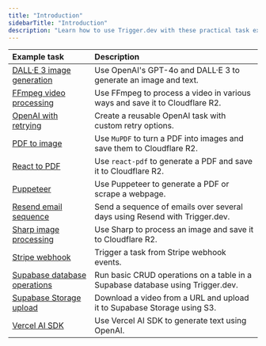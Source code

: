```yaml
---
title: "Introduction"
sidebarTitle: "Introduction"
description: "Learn how to use Trigger.dev with these practical task examples."
---
```


| Example task                                                           | Description                                                                    |
| :--------------------------------------------------------------------- | :----------------------------------------------------------------------------- |
| [DALL·E 3 image generation](/examples/dall-e3-generate-image)          | Use OpenAI's GPT-4o and DALL·E 3 to generate an image and text.                |
| [FFmpeg video processing](/examples/ffmpeg-video-processing)           | Use FFmpeg to process a video in various ways and save it to Cloudflare R2.    |
| [OpenAI with retrying](/examples/open-ai-with-retrying)                | Create a reusable OpenAI task with custom retry options.                       |
| [PDF to image](/examples/pdf-to-image)                                 | Use `MuPDF` to turn a PDF into images and save them to Cloudflare R2.          |
| [React to PDF](/examples/react-pdf)                                    | Use `react-pdf` to generate a PDF and save it to Cloudflare R2.                |
| [Puppeteer](/examples/puppeteer)                                       | Use Puppeteer to generate a PDF or scrape a webpage.                           |
| [Resend email sequence](/examples/resend-email-sequence)               | Send a sequence of emails over several days using Resend with Trigger.dev.     |
| [Sharp image processing](/examples/sharp-image-processing)             | Use Sharp to process an image and save it to Cloudflare R2.                    |
| [Stripe webhook](/examples/stripe-webhook)                             | Trigger a task from Stripe webhook events.                                     |
| [Supabase database operations](/examples/supabase-database-operations) | Run basic CRUD operations on a table in a Supabase database using Trigger.dev. |
| [Supabase Storage upload](/examples/supabase-storage-upload)           | Download a video from a URL and upload it to Supabase Storage using S3.        |
| [Vercel AI SDK](/examples/vercel-ai-sdk)                               | Use Vercel AI SDK to generate text using OpenAI.                               |
